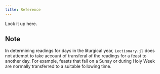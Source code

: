 ```yaml
---
title: Reference
---
```


Look it up here.

:::{.callout-note}
## Note
In determining readings for days in the liturgical year,
`Lectionary.jl` does not attempt to take account of transferal of the readings for a feast to another day. For example, feasts that fall on a Sunay or during Holy Week are normally transferred to a suitable following time.
:::